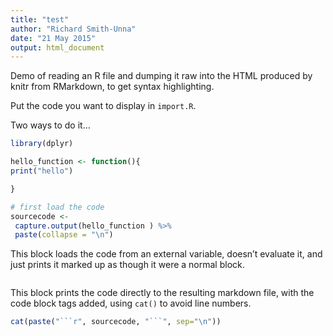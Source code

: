 ```yaml
---
title: "test"
author: "Richard Smith-Unna"
date: "21 May 2015"
output: html_document
---
```

 
Demo of reading an R file and dumping it raw into the HTML produced by knitr from RMarkdown, to get syntax highlighting.
 
Put the code you want to display in `import.R`.

Two ways to do it...
 
```r
library(dplyr)

hello_function <- function(){
print("hello")

}

# first load the code
sourcecode <-
 capture.output(hello_function ) %>%
 paste(collapse = "\n")
```
 
This block loads the code from an external variable, doesn't evaluate it, and just prints it marked up as though it were a normal block.
```r
```

This block prints the code directly to the resulting markdown file, with the code block tags added, using `cat()` to avoid line numbers.
```r
cat(paste("```r", sourcecode, "```", sep="\n"))
```